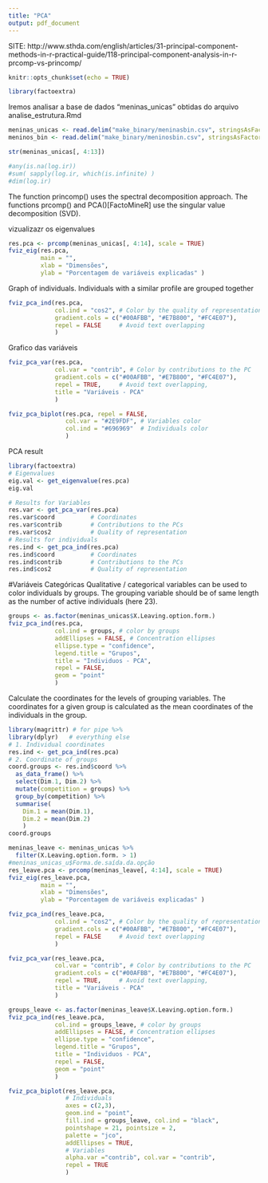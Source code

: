 ```yaml
---
title: "PCA"
output: pdf_document
---
```



SITE: http://www.sthda.com/english/articles/31-principal-component-methods-in-r-practical-guide/118-principal-component-analysis-in-r-prcomp-vs-princomp/

```r
knitr::opts_chunk$set(echo = TRUE)
```

```r
library(factoextra)
```




Iremos analisar a base de dados "meninas_unicas" obtidas do arquivo analise_estrutura.Rmd

```r
meninas_unicas <- read.delim("make_binary/meninasbin.csv", stringsAsFactors=FALSE, sep=";")
meninos_bin <- read.delim("make_binary/meninosbin.csv", stringsAsFactors=FALSE, sep=";")
```

```r
str(meninas_unicas[, 4:13])
```



```r
#any(is.na(log.ir))
#sum( sapply(log.ir, which(is.infinite) )
#dim(log.ir)
```

The function princomp() uses the spectral decomposition approach. The functions prcomp() and PCA()[FactoMineR] use the singular value decomposition (SVD).

vizualizazr os eigenvalues

```r
res.pca <- prcomp(meninas_unicas[, 4:14], scale = TRUE)
fviz_eig(res.pca,
         main = "",
         xlab = "Dimensões",
         ylab = "Porcentagem de variáveis explicadas" )
```

Graph of individuals. Individuals with a similar profile are grouped together

```r
fviz_pca_ind(res.pca,
             col.ind = "cos2", # Color by the quality of representation
             gradient.cols = c("#00AFBB", "#E7B800", "#FC4E07"),
             repel = FALSE     # Avoid text overlapping
             )
```

Grafico das variáveis


```r
fviz_pca_var(res.pca,
             col.var = "contrib", # Color by contributions to the PC
             gradient.cols = c("#00AFBB", "#E7B800", "#FC4E07"),
             repel = TRUE,     # Avoid text overlapping,
             title = "Variáveis - PCA"
             )
```



```r
fviz_pca_biplot(res.pca, repel = FALSE,
                col.var = "#2E9FDF", # Variables color
                col.ind = "#696969"  # Individuals color
                )
```


PCA result

```r
library(factoextra)
# Eigenvalues
eig.val <- get_eigenvalue(res.pca)
eig.val
```


```r
# Results for Variables
res.var <- get_pca_var(res.pca)
res.var$coord          # Coordinates
res.var$contrib        # Contributions to the PCs
res.var$cos2           # Quality of representation 
# Results for individuals
res.ind <- get_pca_ind(res.pca)
res.ind$coord          # Coordinates
res.ind$contrib        # Contributions to the PCs
res.ind$cos2           # Quality of representation 
```


#Variáveis Categóricas
Qualitative / categorical variables can be used to color individuals by groups. The grouping variable should be of same length as the number of active individuals (here 23).

```r
groups <- as.factor(meninas_unicas$X.Leaving.option.form.)
fviz_pca_ind(res.pca,
             col.ind = groups, # color by groups
             addEllipses = FALSE, # Concentration ellipses
             ellipse.type = "confidence",
             legend.title = "Grupos",
             title = "Individuos - PCA",
             repel = FALSE,
             geom = "point"
             )
```

Calculate the coordinates for the levels of grouping variables. The coordinates for a given group is calculated as the mean coordinates of the individuals in the group.

```r
library(magrittr) # for pipe %>%
library(dplyr)   # everything else
# 1. Individual coordinates
res.ind <- get_pca_ind(res.pca)
# 2. Coordinate of groups
coord.groups <- res.ind$coord %>%
  as_data_frame() %>%
  select(Dim.1, Dim.2) %>%
  mutate(competition = groups) %>%
  group_by(competition) %>%
  summarise(
    Dim.1 = mean(Dim.1),
    Dim.2 = mean(Dim.2)
    )
coord.groups
```



```r
meninas_leave <- meninas_unicas %>%
  filter(X.Leaving.option.form. > 1)
#meninas_unicas_u$Forma.de.saída.da.opção
res_leave.pca <- prcomp(meninas_leave[, 4:14], scale = TRUE)
fviz_eig(res_leave.pca,
         main = "",
         xlab = "Dimensões",
         ylab = "Porcentagem de variáveis explicadas" )

```

```r
fviz_pca_ind(res_leave.pca,
             col.ind = "cos2", # Color by the quality of representation
             gradient.cols = c("#00AFBB", "#E7B800", "#FC4E07"),
             repel = FALSE     # Avoid text overlapping
             )
```







```r
fviz_pca_var(res_leave.pca,
             col.var = "contrib", # Color by contributions to the PC
             gradient.cols = c("#00AFBB", "#E7B800", "#FC4E07"),
             repel = TRUE,     # Avoid text overlapping,
             title = "Variáveis - PCA"
             )
```


```r
groups_leave <- as.factor(meninas_leave$X.Leaving.option.form.)
fviz_pca_ind(res_leave.pca,
             col.ind = groups_leave, # color by groups
             addEllipses = FALSE, # Concentration ellipses
             ellipse.type = "confidence",
             legend.title = "Grupos",
             title = "Individuos - PCA",
             repel = FALSE,
             geom = "point"
             )
```




```r
fviz_pca_biplot(res_leave.pca, 
                # Individuals
                axes = c(2,3),
                geom.ind = "point",
                fill.ind = groups_leave, col.ind = "black",
                pointshape = 21, pointsize = 2,
                palette = "jco",
                addEllipses = TRUE,
                # Variables
                alpha.var ="contrib", col.var = "contrib",
                repel = TRUE
                )
```











